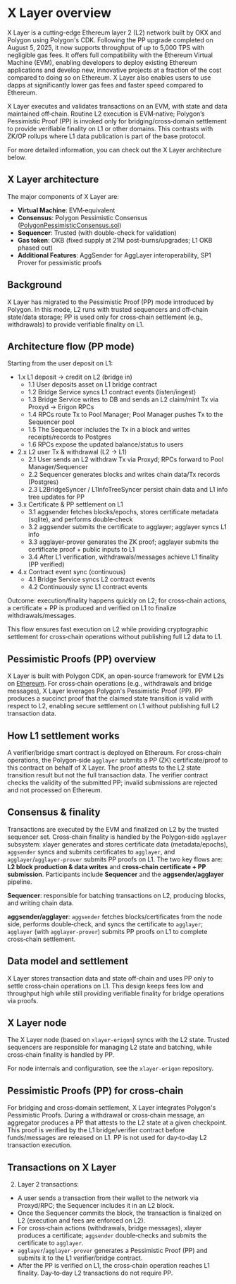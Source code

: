 # X Layer overview

X Layer is a cutting-edge Ethereum layer 2 (L2) network built by OKX and Polygon using Polygon's CDK. Following the PP upgrade completed on August 5, 2025, it now supports throughput of up to 5,000 TPS with negligible gas fees. It offers full compatibility with the Ethereum Virtual Machine (EVM), enabling developers to deploy existing Ethereum applications and develop new, innovative projects at a fraction of the cost compared to doing so on Ethereum. X Layer also enables users to use dapps at significantly lower gas fees and faster speed compared to Ethereum.

X Layer executes and validates transactions on an EVM, with state and data maintained off‑chain. Routine L2 execution is EVM‑native; Polygon’s Pessimistic Proof (PP) is invoked only for bridging/cross‑domain settlement to provide verifiable finality on L1 or other domains. This contrasts with ZK/OP rollups where L1 data publication is part of the base protocol.

For more detailed information, you can check out the X Layer architecture below.

## X Layer architecture
The major components of X Layer are:
- **Virtual Machine**: EVM‑equivalent
- **Consensus**: Polygon Pessimistic Consensus ([PolygonPessimisticConsensus.sol](https://github.com/okx/xlayer-contracts/blob/upstream/v9.0.0-rc.3-pp/contracts/v2/consensus/pessimistic/PolygonPessimisticConsensus.sol))
- **Sequencer**: Trusted (with double-check for validation) 
- **Gas token**: OKB (fixed supply at 21M post-burns/upgrades; L1 OKB phased out) 
- **Additional Features**: AggSender for AggLayer interoperability, SP1 Prover for pessimistic proofs


## Background
X Layer has migrated to the Pessimistic Proof (PP) mode introduced by Polygon. In this mode, L2 runs with trusted sequencers and off‑chain state/data storage; PP is used only for cross‑chain settlement (e.g., withdrawals) to provide verifiable finality on L1.

## Architecture flow (PP mode)
Starting from the user deposit on L1:

- 1.x L1 deposit → credit on L2 (bridge in)
  - 1.1 User deposits asset on L1 bridge contract
  - 1.2 Bridge Service syncs L1 contract events (listen/ingest)
  - 1.3 Bridge Service writes to DB and sends an L2 claim/mint Tx via Proxyd → Erigon RPCs
  - 1.4 RPCs route Tx to Pool Manager; Pool Manager pushes Tx to the Sequencer pool
  - 1.5 The Sequencer includes the Tx in a block and writes receipts/records to Postgres
  - 1.6 RPCs expose the updated balance/status to users
- 2.x L2 user Tx & withdrawal (L2 → L1)
  - 2.1 User sends an L2 withdraw Tx via Proxyd; RPCs forward to Pool Manager/Sequencer
  - 2.2 Sequencer generates blocks and writes chain data/Tx records (Postgres)
  - 2.3 L2BridgeSyncer / L1InfoTreeSyncer persist chain data and L1 info tree updates for PP
- 3.x Certificate & PP settlement on L1
  - 3.1 aggsender fetches blocks/epochs, stores certificate metadata (sqlite), and performs double‑check
  - 3.2 aggsender submits the certificate to agglayer; agglayer syncs L1 info
  - 3.3 agglayer‑prover generates the ZK proof; agglayer submits the certificate proof + public inputs to L1
  - 3.4 After L1 verification, withdrawals/messages achieve L1 finality (PP verified)
- 4.x Contract event sync (continuous)
  - 4.1 Bridge Service syncs L2 contract events
  - 4.2 Continuously sync L1 contract events

Outcome: execution/finality happens quickly on L2; for cross‑chain actions, a certificate + PP is produced and verified on L1 to finalize withdrawals/messages.

This flow ensures fast execution on L2 while providing cryptographic settlement for cross‑chain operations without publishing full L2 data to L1.

## Pessimistic Proofs (PP) overview
X Layer is built with Polygon CDK, an open‑source framework for EVM L2s on [Ethereum](https://ethereum.org/en/ "Ethereum"). For cross‑chain operations (e.g., withdrawals and bridge messages), X Layer leverages Polygon's Pessimistic Proof (PP). PP produces a succinct proof that the claimed state transition is valid with respect to L2, enabling secure settlement on L1 without publishing full L2 transaction data.

## How L1 settlement works
A verifier/bridge smart contract is deployed on Ethereum. For cross‑chain operations, the Polygon‑side `agglayer` submits a PP (ZK) certificate/proof to this contract on behalf of X Layer. The proof attests to the L2 state transition result but not the full transaction data. The verifier contract checks the validity of the submitted PP; invalid submissions are rejected and not processed on Ethereum.

## Consensus & finality
Transactions are executed by the EVM and finalized on L2 by the trusted sequencer set. Cross‑chain finality is handled by the Polygon‑side `agglayer` subsystem: xlayer generates and stores certificate data (metadata/epochs), `aggsender` syncs and submits certificates to `agglayer`, and `agglayer`/`agglayer‑prover` submits PP proofs on L1. The two key flows are: **L2 block production & data writes** and **cross‑chain certificate + PP submission**. Participants include **Sequencer** and the **aggsender/agglayer** pipeline.

**Sequencer**: responsible for batching transactions on L2, producing blocks, and writing chain data.

**aggsender/agglayer**: `aggsender` fetches blocks/certificates from the node side, performs double‑check, and syncs the certificate to `agglayer`; `agglayer` (with `agglayer‑prover`) submits PP proofs on L1 to complete cross‑chain settlement.


## Data model and settlement
X Layer stores transaction data and state off‑chain and uses PP only to settle cross‑chain operations on L1. This design keeps fees low and throughput high while still providing verifiable finality for bridge operations via proofs. 

## X Layer node
The X Layer node (based on `xlayer-erigon`) syncs with the L2 state. Trusted sequencers are responsible for managing L2 state and batching, while cross‑chain finality is handled by PP.

<Tip title="Note">For node internals and configuration, see the `xlayer-erigon` repository.</Tip>

## Pessimistic Proofs (PP) for cross‑chain
For bridging and cross‑domain settlement, X Layer integrates Polygon's Pessimistic Proofs. During a withdrawal or cross‑chain message, an aggregator produces a PP that attests to the L2 state at a given checkpoint. This proof is verified by the L1 bridge/verifier contract before funds/messages are released on L1. PP is not used for day‑to‑day L2 transaction execution.

## Transactions on X Layer
2. Layer 2 transactions:
  - A user sends a transaction from their wallet to the network via Proxyd/RPC; the Sequencer includes it in an L2 block.
  - Once the Sequencer commits the block, the transaction is finalized on L2 (execution and fees are enforced on L2).
  - For cross‑chain actions (withdrawals, bridge messages), xlayer produces a certificate; `aggsender` double‑checks and submits the certificate to `agglayer`.
  - `agglayer`/`agglayer‑prover` generates a Pessimistic Proof (PP) and submits it to the L1 verifier/bridge contract.
  - After the PP is verified on L1, the cross‑chain operation reaches L1 finality. Day‑to‑day L2 transactions do not require PP.
  
